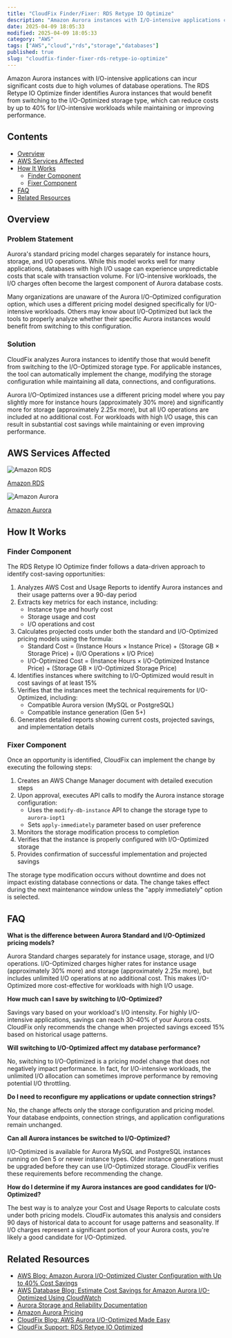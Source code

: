 ```yaml
---
title: "CloudFix Finder/Fixer: RDS Retype IO Optimize"
description: "Amazon Aurora instances with I/O-intensive applications can incur significant costs due to high volumes of database operations. The RDS Retype IO Optimize finde..."
date: 2025-04-09 18:05:33
modified: 2025-04-09 18:05:33
category: "AWS"
tags: ["AWS","cloud","rds","storage","databases"]
published: true
slug: "cloudfix-finder-fixer-rds-retype-io-optimize"
---
```


Amazon Aurora instances with I/O-intensive applications can incur significant costs due to high volumes of database operations. The RDS Retype IO Optimize finder identifies Aurora instances that would benefit from switching to the I/O-Optimized storage type, which can reduce costs by up to 40% for I/O-intensive workloads while maintaining or improving performance.

## Contents

-   [Overview](#overview)
-   [AWS Services Affected](#aws-services-affected)
-   [How It Works](#how-it-works)
    -   [Finder Component](#finder-component)
    -   [Fixer Component](#fixer-component)
-   [FAQ](#faq)
-   [Related Resources](#related-resources)

## Overview

### Problem Statement

Aurora's standard pricing model charges separately for instance hours, storage, and I/O operations. While this model works well for many applications, databases with high I/O usage can experience unpredictable costs that scale with transaction volume. For I/O-intensive workloads, the I/O charges often become the largest component of Aurora database costs.

Many organizations are unaware of the Aurora I/O-Optimized configuration option, which uses a different pricing model designed specifically for I/O-intensive workloads. Others may know about I/O-Optimized but lack the tools to properly analyze whether their specific Aurora instances would benefit from switching to this configuration.

### Solution

CloudFix analyzes Aurora instances to identify those that would benefit from switching to the I/O-Optimized storage type. For applicable instances, the tool can automatically implement the change, modifying the storage configuration while maintaining all data, connections, and configurations.

Aurora I/O-Optimized instances use a different pricing model where you pay slightly more for instance hours (approximately 30% more) and significantly more for storage (approximately 2.25x more), but all I/O operations are included at no additional cost. For workloads with high I/O usage, this can result in substantial cost savings while maintaining or even improving performance.

## AWS Services Affected

![Amazon RDS](/media/uploads/RDS.svg)

[Amazon RDS](https://docs.aws.amazon.com/AmazonRDS/latest/AuroraUserGuide/CHAP_AuroraOverview.html)

![Amazon Aurora](/media/uploads/Aurora.svg)

[Amazon Aurora](https://docs.aws.amazon.com/AmazonRDS/latest/AuroraUserGuide/CHAP_AuroraOverview.html)

## How It Works

### Finder Component

The RDS Retype IO Optimize finder follows a data-driven approach to identify cost-saving opportunities:

1.  Analyzes AWS Cost and Usage Reports to identify Aurora instances and their usage patterns over a 90-day period
2.  Extracts key metrics for each instance, including:
    -   Instance type and hourly cost
    -   Storage usage and cost
    -   I/O operations and cost
3.  Calculates projected costs under both the standard and I/O-Optimized pricing models using the formula:
    -   Standard Cost = (Instance Hours × Instance Price) + (Storage GB × Storage Price) + (I/O Operations × I/O Price)
    -   I/O-Optimized Cost = (Instance Hours × I/O-Optimized Instance Price) + (Storage GB × I/O-Optimized Storage Price)
4.  Identifies instances where switching to I/O-Optimized would result in cost savings of at least 15%
5.  Verifies that the instances meet the technical requirements for I/O-Optimized, including:
    -   Compatible Aurora version (MySQL or PostgreSQL)
    -   Compatible instance generation (Gen 5+)
6.  Generates detailed reports showing current costs, projected savings, and implementation details

### Fixer Component

Once an opportunity is identified, CloudFix can implement the change by executing the following steps:

1.  Creates an AWS Change Manager document with detailed execution steps
2.  Upon approval, executes API calls to modify the Aurora instance storage configuration:
    -   Uses the `modify-db-instance` API to change the storage type to `aurora-iopt1`
    -   Sets `apply-immediately` parameter based on user preference
3.  Monitors the storage modification process to completion
4.  Verifies that the instance is properly configured with I/O-Optimized storage
5.  Provides confirmation of successful implementation and projected savings

The storage type modification occurs without downtime and does not impact existing database connections or data. The change takes effect during the next maintenance window unless the "apply immediately" option is selected.

## FAQ

**What is the difference between Aurora Standard and I/O-Optimized pricing models?**

Aurora Standard charges separately for instance usage, storage, and I/O operations. I/O-Optimized charges higher rates for instance usage (approximately 30% more) and storage (approximately 2.25x more), but includes unlimited I/O operations at no additional cost. This makes I/O-Optimized more cost-effective for workloads with high I/O usage.

**How much can I save by switching to I/O-Optimized?**

Savings vary based on your workload's I/O intensity. For highly I/O-intensive applications, savings can reach 30-40% of your Aurora costs. CloudFix only recommends the change when projected savings exceed 15% based on historical usage patterns.

**Will switching to I/O-Optimized affect my database performance?**

No, switching to I/O-Optimized is a pricing model change that does not negatively impact performance. In fact, for I/O-intensive workloads, the unlimited I/O allocation can sometimes improve performance by removing potential I/O throttling.

**Do I need to reconfigure my applications or update connection strings?**

No, the change affects only the storage configuration and pricing model. Your database endpoints, connection strings, and application configurations remain unchanged.

**Can all Aurora instances be switched to I/O-Optimized?**

I/O-Optimized is available for Aurora MySQL and PostgreSQL instances running on Gen 5 or newer instance types. Older instance generations must be upgraded before they can use I/O-Optimized storage. CloudFix verifies these requirements before recommending the change.

**How do I determine if my Aurora instances are good candidates for I/O-Optimized?**

The best way is to analyze your Cost and Usage Reports to calculate costs under both pricing models. CloudFix automates this analysis and considers 90 days of historical data to account for usage patterns and seasonality. If I/O charges represent a significant portion of your Aurora costs, you're likely a good candidate for I/O-Optimized.

## Related Resources

-   [AWS Blog: Amazon Aurora I/O-Optimized Cluster Configuration with Up to 40% Cost Savings](https://aws.amazon.com/blogs/aws/new-amazon-aurora-i-o-optimized-cluster-configuration-with-up-to-40-cost-savings-for-i-o-intensive-applications/)
-   [AWS Database Blog: Estimate Cost Savings for Amazon Aurora I/O-Optimized Using CloudWatch](https://aws.amazon.com/blogs/database/estimate-cost-savings-for-the-amazon-aurora-i-o-optimized-feature-using-amazon-cloudwatch/)
-   [Aurora Storage and Reliability Documentation](https://docs.aws.amazon.com/AmazonRDS/latest/AuroraUserGuide/Aurora.Overview.StorageReliability.html)
-   [Amazon Aurora Pricing](https://aws.amazon.com/rds/aurora/pricing/)
-   [CloudFix Blog: AWS Aurora I/O-Optimized Made Easy](/blog/aws-aurora-i-o-optimized-made-easy/)
-   [CloudFix Support: RDS Retype IO Optimized](https://support.cloudfix.com/article/17056-rds-retype-io-optimized)
